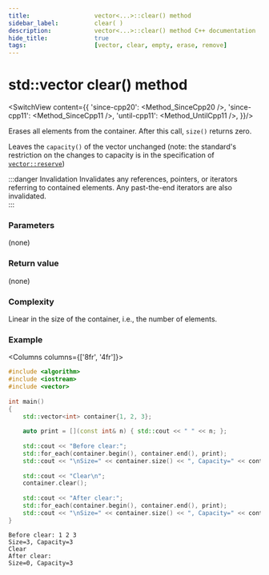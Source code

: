 ```yaml
---
title:					vector<...>::clear() method
sidebar_label:			clear( )
description:			vector<...>::clear() method C++ documentation
hide_title:				true
tags:					[vector, clear, empty, erase, remove]
---
```



<!----------------- Codes ---------------------->

<!-- clear() -->

# std::vector clear() method

<SwitchView content={{
        'since-cpp20': <Method_SinceCpp20 />,
        'since-cpp11': <Method_SinceCpp11 />,
        'until-cpp11': <Method_UntilCpp11 />,
    }}/>

Erases all elements from the container. After this call, `size()` returns zero.

Leaves the `capacity()` of the vector unchanged (note: the standard's restriction on the changes to capacity is in the specification of [`vector::reserve`](/docs/std/containers/arrays/vector/reserve))

:::danger Invalidation
Invalidates any references, pointers, or iterators referring to contained elements.
Any past-the-end iterators are also invalidated.  
:::

### Parameters

(none)

### Return value

(none)

### Complexity

Linear in the size of the container, i.e., the number of elements.

### Example

<Columns columns={['8fr', '4fr']}>
<div>

```cpp
#include <algorithm>
#include <iostream>
#include <vector>
 
int main()
{
    std::vector<int> container{1, 2, 3};
 
    auto print = [](const int& n) { std::cout << " " << n; };
 
    std::cout << "Before clear:";
    std::for_each(container.begin(), container.end(), print);
    std::cout << "\nSize=" << container.size() << ", Capacity=" << container.capacity() << '\n';
 
    std::cout << "Clear\n";
    container.clear();
 
    std::cout << "After clear:";
    std::for_each(container.begin(), container.end(), print);
    std::cout << "\nSize=" << container.size() << ", Capacity=" << container.capacity() << '\n';
}
```

</div>
<div>

```plaintext title="Possible output"
Before clear: 1 2 3
Size=3, Capacity=3
Clear
After clear:
Size=0, Capacity=3
```

</div>
</Columns>